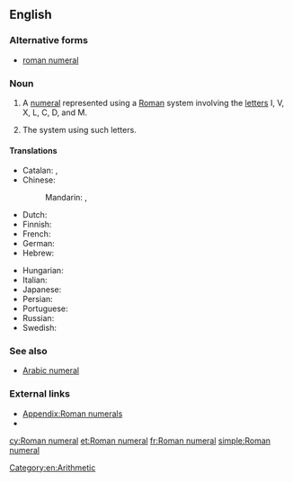 ==English==

===Alternative forms===
* [[roman numeral]] {{qualifier|US}}

===Noun===
{{en-noun|sg=[[Roman]] [[numeral]]}}

# A [[numeral]] represented using a [[Roman]] system involving the [[letter]]s I, V, X, L, C, D, and M.
# {{context|in the [[Roman numerals|plural]]}} The system using such letters.

====Translations====
{{trans-top|a numeral represented by letters}}
* Catalan: {{t-|ca|xifra romana|f}}, {{t-|ca|número romano|m}}
* Chinese:
*: Mandarin: {{t|cmn|羅馬數字|sc=Hani}}, {{t|cmn|罗马数字|tr=Luómǎ shùzì|sc=Hani}}
* Dutch: {{t-|nl|Romeins cijfer|n}}
* Finnish: {{t+|fi|roomalainen}} {{t+|fi|numero}}
* French: {{t+|fr|chiffre romain|m}}
* German: {{t-|de|römische Ziffer|f}}
* Hebrew: {{t-|he|ספרה רומית|f|tr=sifra romit}}
{{trans-mid}}
* Hungarian: {{t+|hu|római szám}}
* Italian: {{t-|it|numero romano|m}}
* Japanese: {{t+|ja|ローマ数字|tr=Rōma-sūji}}
* Persian: {{t-|fa|ارقام رومی|tr=arqâm-e rumi}}
* Portuguese: {{t-|pt|número romano|m}}
* Russian: {{t-|ru|римская цифра|f|tr=rímskaja cífra|sc=Cyrl}}
* Swedish: {{t+|sv|romersk siffra|c}}
{{trans-bottom}}

===See also===
* [[Arabic numeral]]

===External links===
* [[Appendix:Roman numerals]]
* {{pedia|Roman numerals}}

[[Category:Roman numerals| ]]
[[Category:en:Arithmetic]]

[[cy:Roman numeral]]
[[et:Roman numeral]]
[[fr:Roman numeral]]
[[simple:Roman numeral]]